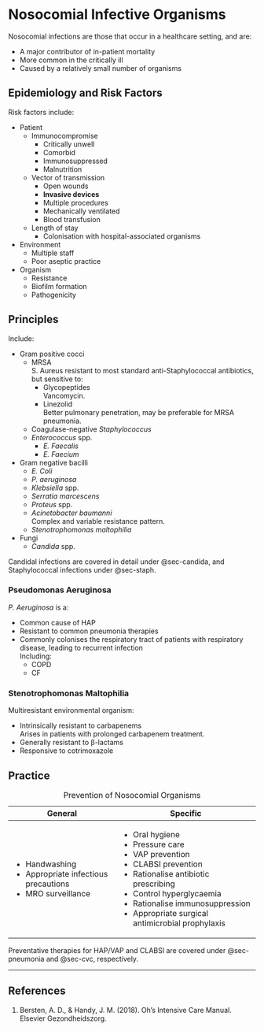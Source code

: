 # Nosocomial Infective Organisms

Nosocomial infections are those that occur in a healthcare setting, and are:

* A major contributor of in-patient mortality
* More common in the critically ill
* Caused by a relatively small number of organisms


## Epidemiology and Risk Factors

Risk factors include:

* Patient
	* Immunocompromise
		* Critically unwell
		* Comorbid
		* Immunosuppressed
		* Malnutrition
	* Vector of transmission
		* Open wounds
		* **Invasive devices**
		* Multiple procedures
		* Mechanically ventilated
		* Blood transfusion
	* Length of stay
		* Colonisation with hospital-associated organisms
* Environment
	* Multiple staff
	* Poor aseptic practice
* Organism
	* Resistance
	* Biofilm formation
	* Pathogenicity


## Principles

Include:

* Gram positive cocci
	* MRSA\
	S. Aureus resistant to most standard anti-Staphylococcal antibiotics, but sensitive to:
		* Glycopeptides\
		Vancomycin.
		* Linezolid\
		Better pulmonary penetration, may be preferable for MRSA pneumonia.
	* Coagulase-negative *Staphylococcus*
	* *Enterococcus* spp.
		* *E. Faecalis*
		* *E. Faecium*
* Gram negative bacilli
	* *E. Coli*
	* *P. aeruginosa*
	* *Klebsiella* spp.
	* *Serratia marcescens*
	* *Proteus* spp.
	* *Acinetobacter baumanni*\
	Complex and variable resistance pattern.
	* *Stenotrophomonas maltophilia*
* Fungi
	* *Candida* spp.

:::column-margin
Candidal infections are covered in detail under @sec-candida, and Staphylococcal infections under @sec-staph.
:::


### Pseudomonas Aeruginosa

*P. Aeruginosa* is a:

* Common cause of HAP
* Resistant to common pneumonia therapies
* Commonly colonises the respiratory tract of patients with respiratory disease, leading to recurrent infection\
Including:
	* COPD
	* CF


### Stenotrophomonas Maltophilia

Multiresistant environmental organism:

* Intrinsically resistant to carbapenems\
Arises in patients with prolonged carbapenem treatment.
* Generally resistant to β-lactams
* Responsive to cotrimoxazole


## Practice

: Prevention of Nosocomial Organisms

+--------------------------------------+--------------------------------------------------+
| General                              | Specific                                         |
+======================================+==================================================+
| * Handwashing                        | * Oral hygiene                                   |
| * Appropriate infectious precautions | * Pressure care                                  |
| * MRO surveillance                   | * VAP prevention                                 |
|                                      | * CLABSI prevention                              |
|                                      | * Rationalise antibiotic prescribing             |
|                                      | * Control hyperglycaemia                         |
|                                      | * Rationalise immunosuppression                  |
|                                      | * Appropriate surgical antimicrobial prophylaxis |
+--------------------------------------+--------------------------------------------------+

:::column-margin
Preventative therapies for HAP/VAP and CLABSI are covered under @sec-pneumonia and @sec-cvc, respectively.
:::

---

## References

1. Bersten, A. D., & Handy, J. M. (2018). Oh’s Intensive Care Manual. Elsevier Gezondheidszorg.